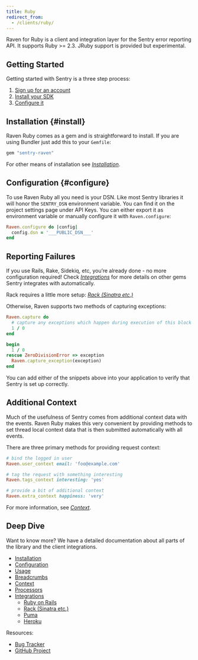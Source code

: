 ```yaml
---
title: Ruby
redirect_from:
  - /clients/ruby/
---
```


Raven for Ruby is a client and integration layer for the Sentry error reporting API. It supports Ruby >= 2.3. JRuby support is provided but experimental.

## Getting Started

Getting started with Sentry is a three step process:

1.  [Sign up for an account](https://sentry.io/signup/)
2.  [Install your SDK](#install)
3.  [Configure it](#configure)

## Installation {#install}

Raven Ruby comes as a gem and is straightforward to install. If you are using Bundler just add this to your `Gemfile`:

```ruby
gem "sentry-raven"
```

For other means of installation see [_Installation_](/clients/ruby/install/).

## Configuration {#configure}

To use Raven Ruby all you need is your DSN. Like most Sentry libraries it will honor the `SENTRY_DSN` environment variable. You can find it on the project settings page under API Keys. You can either export it as environment variable or manually configure it with `Raven.configure`:

```ruby
Raven.configure do |config|
  config.dsn = '___PUBLIC_DSN___'
end
```

## Reporting Failures

If you use Rails, Rake, Sidekiq, etc, you’re already done - no more configuration required! Check [_Integrations_](/clients/ruby/integrations/) for more details on other gems Sentry integrates with automatically.

Rack requires a little more setup: [_Rack (Sinatra etc.)_](/clients/ruby/integrations/#rack-sinatra-etc)

Otherwise, Raven supports two methods of capturing exceptions:

```ruby
Raven.capture do
  # capture any exceptions which happen during execution of this block
  1 / 0
end

begin
  1 / 0
rescue ZeroDivisionError => exception
  Raven.capture_exception(exception)
end
```

You can add either of the snippets above into your application to verify that Sentry is set up correctly.

## Additional Context

Much of the usefulness of Sentry comes from additional context data with the events. Raven Ruby makes this very convenient by providing methods to set thread local context data that is then submitted automatically with all events.

There are three primary methods for providing request context:

```ruby
# bind the logged in user
Raven.user_context email: 'foo@example.com'

# tag the request with something interesting
Raven.tags_context interesting: 'yes'

# provide a bit of additional context
Raven.extra_context happiness: 'very'
```

For more information, see [_Context_](/clients/ruby/context/).

## Deep Dive

Want to know more? We have a detailed documentation about all parts of the library and the client integrations.

- [Installation](/clients/ruby/install/)
- [Configuration](/clients/ruby/config/)
- [Usage](/clients/ruby/usage/)
- [Breadcrumbs](/clients/ruby/breadcrumbs/)
- [Context](/clients/ruby/context/)
- [Processors](/clients/ruby/processors/)
- [Integrations](/clients/ruby/integrations/)
  - [Ruby on Rails](/clients/ruby/integrations/#ruby-on-rails)
  - [Rack (Sinatra etc.)](/clients/ruby/integrations/#rack-sinatra-etc)
  - [Puma](/clients/ruby/integrations/#puma)
  - [Heroku](/clients/ruby/integrations/#heroku)

Resources:

- [Bug Tracker](http://github.com/getsentry/raven-ruby/issues)
- [GitHub Project](http://github.com/getsentry/raven-ruby)
